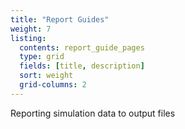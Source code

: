 ```yaml
---
title: "Report Guides"
weight: 7
listing:
  contents: report_guide_pages
  type: grid
  fields: [title, description]
  sort: weight
  grid-columns: 2
---
```


Reporting simulation data to output files